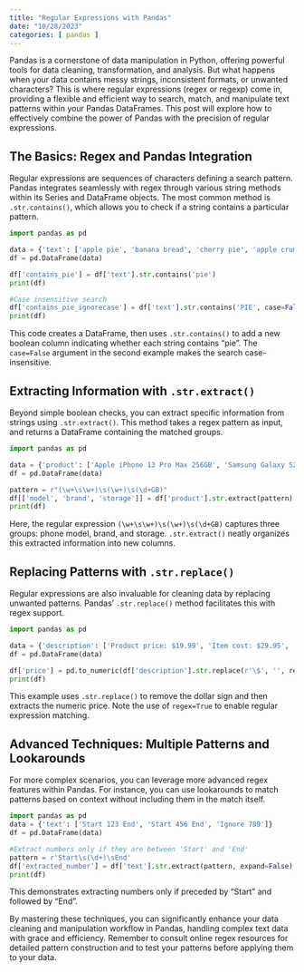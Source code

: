 ```yaml
---
title: "Regular Expressions with Pandas"
date: "10/28/2023"
categories: [ pandas ]
---
```



Pandas is a cornerstone of data manipulation in Python, offering powerful tools for data cleaning, transformation, and analysis.  But what happens when your data contains messy strings, inconsistent formats, or unwanted characters? This is where regular expressions (regex or regexp) come in, providing a flexible and efficient way to search, match, and manipulate text patterns within your Pandas DataFrames.  This post will explore how to effectively combine the power of Pandas with the precision of regular expressions.


##  The Basics:  Regex and Pandas Integration

Regular expressions are sequences of characters defining a search pattern.  Pandas integrates seamlessly with regex through various string methods within its Series and DataFrame objects. The most common method is `.str.contains()`, which allows you to check if a string contains a particular pattern.


```python
import pandas as pd

data = {'text': ['apple pie', 'banana bread', 'cherry pie', 'apple crumble']}
df = pd.DataFrame(data)

df['contains_pie'] = df['text'].str.contains('pie')
print(df)

#Case insensitive search
df['contains_pie_ignorecase'] = df['text'].str.contains('PIE', case=False)
print(df)

```

This code creates a DataFrame, then uses `.str.contains()` to add a new boolean column indicating whether each string contains "pie".  The `case=False` argument in the second example makes the search case-insensitive.


##  Extracting Information with `.str.extract()`

Beyond simple boolean checks, you can extract specific information from strings using `.str.extract()`.  This method takes a regex pattern as input, and returns a DataFrame containing the matched groups.


```python
import pandas as pd

data = {'product': ['Apple iPhone 13 Pro Max 256GB', 'Samsung Galaxy S23 512GB', 'Google Pixel 7 128GB']}
df = pd.DataFrame(data)

pattern = r"(\w+\s\w+)\s(\w+)\s(\d+GB)"
df[['model', 'brand', 'storage']] = df['product'].str.extract(pattern)
print(df)

```

Here, the regular expression `(\w+\s\w+)\s(\w+)\s(\d+GB)` captures three groups: phone model, brand, and storage. `.str.extract()` neatly organizes this extracted information into new columns.


##  Replacing Patterns with `.str.replace()`

Regular expressions are also invaluable for cleaning data by replacing unwanted patterns. Pandas' `.str.replace()` method facilitates this with regex support.


```python
import pandas as pd

data = {'description': ['Product price: $19.99', 'Item cost: $29.95', 'Price: $49.99']}
df = pd.DataFrame(data)

df['price'] = pd.to_numeric(df['description'].str.replace(r'\$', '', regex=True).str.extract(r'(\d+\.\d+)'))
print(df)


```

This example uses `.str.replace()` to remove the dollar sign and then extracts the numeric price. Note the use of `regex=True` to enable regular expression matching.


##  Advanced Techniques:  Multiple Patterns and Lookarounds

For more complex scenarios, you can leverage more advanced regex features within Pandas.  For instance, you can use lookarounds to match patterns based on context without including them in the match itself.


```python
import pandas as pd
data = {'text': ['Start 123 End', 'Start 456 End', 'Ignore 789']}
df = pd.DataFrame(data)

#Extract numbers only if they are between 'Start' and 'End'
pattern = r'Start\s(\d+)\sEnd'
df['extracted_number'] = df['text'].str.extract(pattern, expand=False)
print(df)
```

This demonstrates extracting numbers only if preceded by "Start" and followed by "End".


By mastering these techniques, you can significantly enhance your data cleaning and manipulation workflow in Pandas, handling complex text data with grace and efficiency.  Remember to consult online regex resources for detailed pattern construction and to test your patterns before applying them to your data.

